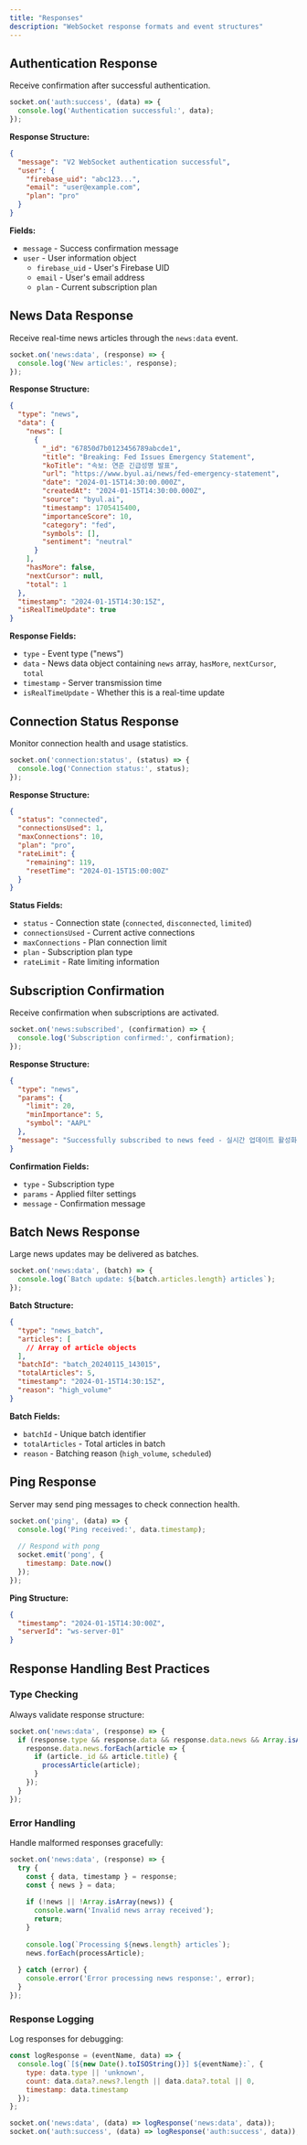```yaml
---
title: "Responses"
description: "WebSocket response formats and event structures"
---
```


## Authentication Response

Receive confirmation after successful authentication.

```javascript
socket.on('auth:success', (data) => {
  console.log('Authentication successful:', data);
});
```

**Response Structure:**
```json
{
  "message": "V2 WebSocket authentication successful",
  "user": {
    "firebase_uid": "abc123...",
    "email": "user@example.com",
    "plan": "pro"
  }
}
```

**Fields:**
- `message` - Success confirmation message
- `user` - User information object
  - `firebase_uid` - User's Firebase UID
  - `email` - User's email address
  - `plan` - Current subscription plan

## News Data Response

Receive real-time news articles through the `news:data` event.

```javascript
socket.on('news:data', (response) => {
  console.log('New articles:', response);
});
```

**Response Structure:**
```json
{
  "type": "news",
  "data": {
    "news": [
      {
        "_id": "67850d7b0123456789abcde1",
        "title": "Breaking: Fed Issues Emergency Statement",
        "koTitle": "속보: 연준 긴급성명 발표",
        "url": "https://www.byul.ai/news/fed-emergency-statement",
        "date": "2024-01-15T14:30:00.000Z",
        "createdAt": "2024-01-15T14:30:00.000Z",
        "source": "byul.ai",
        "timestamp": 1705415400,
        "importanceScore": 10,
        "category": "fed",
        "symbols": [],
        "sentiment": "neutral"
      }
    ],
    "hasMore": false,
    "nextCursor": null,
    "total": 1
  },
  "timestamp": "2024-01-15T14:30:15Z",
  "isRealTimeUpdate": true
}
```

**Response Fields:**
- `type` - Event type ("news")
- `data` - News data object containing `news` array, `hasMore`, `nextCursor`, `total`
- `timestamp` - Server transmission time
- `isRealTimeUpdate` - Whether this is a real-time update

## Connection Status Response

Monitor connection health and usage statistics.

```javascript
socket.on('connection:status', (status) => {
  console.log('Connection status:', status);
});
```

**Response Structure:**
```json
{
  "status": "connected",
  "connectionsUsed": 1,
  "maxConnections": 10,
  "plan": "pro",
  "rateLimit": {
    "remaining": 119,
    "resetTime": "2024-01-15T15:00:00Z"
  }
}
```

**Status Fields:**
- `status` - Connection state (`connected`, `disconnected`, `limited`)
- `connectionsUsed` - Current active connections
- `maxConnections` - Plan connection limit
- `plan` - Subscription plan type
- `rateLimit` - Rate limiting information

## Subscription Confirmation

Receive confirmation when subscriptions are activated.

```javascript
socket.on('news:subscribed', (confirmation) => {
  console.log('Subscription confirmed:', confirmation);
});
```

**Response Structure:**
```json
{
  "type": "news",
  "params": {
    "limit": 20,
    "minImportance": 5,
    "symbol": "AAPL"
  },
  "message": "Successfully subscribed to news feed - 실시간 업데이트 활성화됨"
}
```

**Confirmation Fields:**
- `type` - Subscription type
- `params` - Applied filter settings
- `message` - Confirmation message

## Batch News Response

Large news updates may be delivered as batches.

```javascript
socket.on('news:data', (batch) => {
  console.log(`Batch update: ${batch.articles.length} articles`);
});
```

**Batch Structure:**
```json
{
  "type": "news_batch",
  "articles": [
    // Array of article objects
  ],
  "batchId": "batch_20240115_143015",
  "totalArticles": 5,
  "timestamp": "2024-01-15T14:30:15Z",
  "reason": "high_volume"
}
```

**Batch Fields:**
- `batchId` - Unique batch identifier
- `totalArticles` - Total articles in batch
- `reason` - Batching reason (`high_volume`, `scheduled`)

## Ping Response

Server may send ping messages to check connection health.

```javascript
socket.on('ping', (data) => {
  console.log('Ping received:', data.timestamp);
  
  // Respond with pong
  socket.emit('pong', {
    timestamp: Date.now()
  });
});
```

**Ping Structure:**
```json
{
  "timestamp": "2024-01-15T14:30:00Z",
  "serverId": "ws-server-01"
}
```

## Response Handling Best Practices

### Type Checking

Always validate response structure:

```javascript
socket.on('news:data', (response) => {
  if (response.type && response.data && response.data.news && Array.isArray(response.data.news)) {
    response.data.news.forEach(article => {
      if (article._id && article.title) {
        processArticle(article);
      }
    });
  }
});
```

### Error Handling

Handle malformed responses gracefully:

```javascript
socket.on('news:data', (response) => {
  try {
    const { data, timestamp } = response;
    const { news } = data;
    
    if (!news || !Array.isArray(news)) {
      console.warn('Invalid news array received');
      return;
    }
    
    console.log(`Processing ${news.length} articles`);
    news.forEach(processArticle);
    
  } catch (error) {
    console.error('Error processing news response:', error);
  }
});
```

### Response Logging

Log responses for debugging:

```javascript
const logResponse = (eventName, data) => {
  console.log(`[${new Date().toISOString()}] ${eventName}:`, {
    type: data.type || 'unknown',
    count: data.data?.news?.length || data.data?.total || 0,
    timestamp: data.timestamp
  });
};

socket.on('news:data', (data) => logResponse('news:data', data));
socket.on('auth:success', (data) => logResponse('auth:success', data));
```